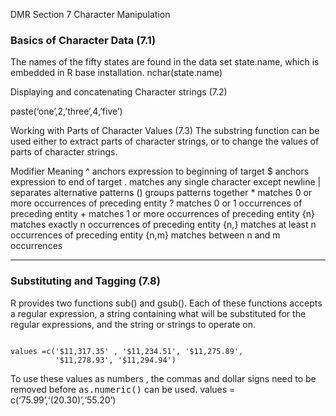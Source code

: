 ﻿DMR Section 7 Character Manipulation

### Basics of Character Data (7.1)
The names of the fifty states are found in the data set state.name, which is embedded in R base installation.
nchar(state.name)

Displaying and concatenating Character strings (7.2)

paste(‘one’,2,’three’,4,’five’)


Working with Parts of Character Values (7.3)
The substring function can be used either to extract parts of character strings, or to change the values of parts of character strings.

Modifier Meaning
^              anchors expression to beginning of target
$              anchors expression to end of target
.               matches any single character except newline
|              separates alternative patterns
()             groups patterns together
*             matches 0 or more occurrences of preceding entity
?             matches 0 or 1 occurrences of preceding entity
+             matches 1 or more occurrences of preceding entity
{n}          matches exactly n occurrences of preceding entity
{n,}         matches at least n occurrences of preceding entity
{n,m}      matches between n and m occurrences


--------------------------------------------

### Substituting and Tagging (7.8)

R provides two functions sub() and gsub().
Each of these functions accepts a regular expression, a string containing what will be substituted for the regular expressions, and the string or strings to operate on.

<pre><code>
values =c('$11,317.35' , '$11,234.51', '$11,275.89',
          '$11,278.93', '$11,294.94')
</code></pre>

To use these values as numbers , the commas and dollar signs need to be removed before <tt>as.numeric()</tt> can be used.
values = c('75.99','(20.30)','55.20')


